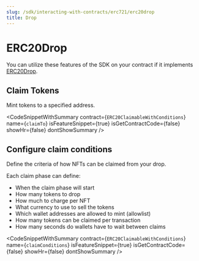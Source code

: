```yaml
---
slug: /sdk/interacting-with-contracts/erc721/erc20drop
title: Drop
---
```



# ERC20Drop

You can utilize these features of the SDK on your contract if it implements [ERC20Drop](/extensions/erc-20/drop).

<div className="row" style={{ marginBottom: 24 }}>
  <div className="col col--12" style={{ marginTop: 8 }}>
    <QuickstartCard
      name="Learn how to implement ERC20Drop in your smart contract"
      link={"/extensions/erc-20/drop"}
      image="/assets/icons/general.png"
    />
  </div>
</div>

## Claim Tokens

Mint tokens to a specified address.

<CodeSnippetWithSummary
  contract={`ERC20ClaimableWithConditions`}
  name={`claimTo`}
  isFeatureSnippet={true}
  isGetContractCode={false}
  showHr={false}
  dontShowSummary
/>

## Configure claim conditions

Define the criteria of how NFTs can be claimed from your drop.

Each claim phase can define:

- When the claim phase will start
- How many tokens to drop
- How much to charge per NFT
- What currency to use to sell the tokens
- Which wallet addresses are allowed to mint (allowlist)
- How many tokens can be claimed per transaction
- How many seconds do wallets have to wait between claims

<CodeSnippetWithSummary
  contract={`ERC20ClaimableWithConditions`}
  name={`claimConditions`}
  isFeatureSnippet={true}
  isGetContractCode={false}
  showHr={false}
  dontShowSummary
/>
